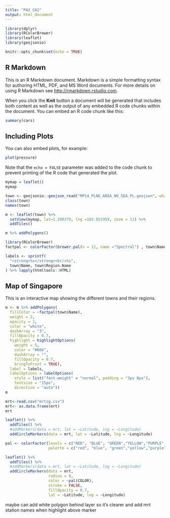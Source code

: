 ```yaml
---
title: "PA2 CA2"
output: html_document
---
```

```r
library(dplyr)
library(RColorBrewer)
library(leaflet)
library(geojsonio)
```

```r
knitr::opts_chunk$set(echo = TRUE)
```

## R Markdown

This is an R Markdown document. Markdown is a simple formatting syntax for authoring HTML, PDF, and MS Word documents. For more details on using R Markdown see <http://rmarkdown.rstudio.com>.

When you click the **Knit** button a document will be generated that includes both content as well as the output of any embedded R code chunks within the document. You can embed an R code chunk like this:

```r
summary(cars)
```

## Including Plots

You can also embed plots, for example:

```r
plot(pressure)
```

Note that the `echo = FALSE` parameter was added to the code chunk to prevent printing of the R code that generated the plot.

```r
mymap = leaflet()
mymap

town <- geojsonio::geojson_read("MP14_PLNG_AREA_NO_SEA_PL.geojson", what = "sp")
class(town)
names(town)

m <- leaflet(town) %>%
  setView(mymap, lat=1.290270, lng =103.851959, zoom = 11) %>%
  addTiles()

m %>% addPolygons()

library(RColorBrewer)
factpal <- colorFactor(brewer.pal(n = 11, name ="Spectral") , town$Name)

labels <- sprintf(
  "<strong>%s</strong><br/>%s",
  town$Name, town$Region.Name
) %>% lapply(htmltools::HTML)
```

## Map of Singapore
This is an interactive map showing the different towns and their regions.
```r
m <- m %>% addPolygons(
  fillColor = ~factpal(town$Name),
  weight = 2,
  opacity = 1,
  color = "white",
  dashArray = "3",
  fillOpacity = 0.7,
  highlight = highlightOptions(
    weight = 5,
    color = "#666",
    dashArray = "",
    fillOpacity = 0.7,
    bringToFront = TRUE),
  label = labels,
  labelOptions = labelOptions(
    style = list("font-weight" = "normal", padding = "3px 8px"),
    textsize = "15px",
    direction = "auto"))
m
```

```r
mrt<-read.csv("mrtsg.csv")
mrt<- as.data.frame(mrt)
mrt

leaflet() %>%
  addTiles() %>%
  #addMarkers(data = mrt, lat = ~Latitude, lng = ~Longitude)
  addCircleMarkers(data = mrt, lat = ~Latitude, lng = ~Longitude)

pal <- colorFactor(levels = c("RED", "BLUE", "GREEN","YELLOW","PURPLE","BROWN","GREY"),
                   palette = c("red", "blue", "green","yellow","purple","brown","grey"))
```


```r

leaflet() %>%
  addTiles() %>%
  #addMarkers(data = mrt, lat = ~Latitude, lng = ~Longitude)
  addCircleMarkers(data = mrt, 
                   radius = 8, 
                   color = ~pal(COLOR),
                   stroke = FALSE, 
                   fillOpacity = 0.7, 
                   lat = ~Latitude, lng = ~Longitude)
```
maybe can add white polygon behind layer so it's clearer
and add mrt station names when highlight above marker
